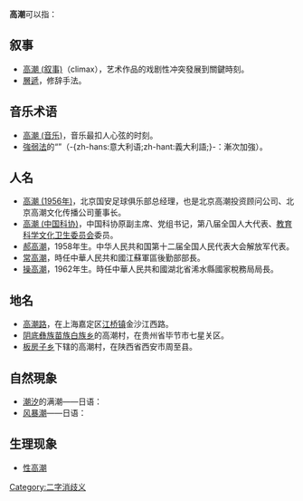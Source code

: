 '''高潮'''可以指：
{{Wikt|高潮}}

== 叙事 ==
* [[高潮_(叙事)|高潮 (叙事)]]（climax），艺术作品的戏剧性冲突發展到關鍵時刻。
* [[層遞|層遞]]，修辞手法。

== 音乐术语 ==
* [[高潮_(音乐)|高潮 (音乐)]]，音乐最扣人心弦的时刻。
*[[強弱法|強弱法]]的“{{lang|it|crescendo}}”（-{zh-hans:意大利语;zh-hant:義大利語;}-：漸次加強）。

== 人名 ==
* [[高潮_(1956年)|高潮 (1956年)]]，北京国安足球俱乐部总经理，也是北京高潮投资顾问公司、北京高潮文化传播公司董事长。
* [[高潮_(中国科协)|高潮 (中国科协)]]，中国科协原副主席、党组书记，第八届全国人大代表、[[全国人民代表大会教育科学文化卫生委员会|教育科学文化卫生委员会]]委员。
* [[郝高潮|郝高潮]]，1958年生。中华人民共和国第十二届全国人民代表大会解放军代表。
* [[常高潮|常高潮]]，時任中華人民共和國江蘇軍區後勤部部長。
* [[操高潮|操高潮]]，1962年生。時任中華人民共和國湖北省浠水縣國家稅務局局長。

== 地名 ==
* [[高潮路|高潮路]]，在上海嘉定区[[江桥镇|江桥镇]]金沙江西路。
* [[阴底彝族苗族白族乡|阴底彝族苗族白族乡]]的高潮村，在贵州省毕节市七星关区。
* [[板房子乡|板房子乡]]下辖的高潮村，在陕西省西安市周至县。

== 自然現象 ==
* [[潮汐|潮汐]]的满潮——日语：{{lang|ja|高潮（こうちょう）、満潮}}
* [[风暴潮|风暴潮]]——日语：{{lang|ja|高潮（たかしお）}}

== 生理现象 ==
* [[性高潮|性高潮]]

{{disambig}}

[[Category:二字消歧义|Category:二字消歧义]]